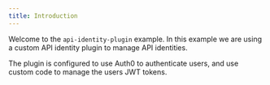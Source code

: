 ```yaml
---
title: Introduction
---
```


Welcome to the `api-identity-plugin` example. In this example we are using a
custom API identity plugin to manage API identities.

The plugin is configured to use Auth0 to authenticate users, and use custom code
to manage the users JWT tokens.
